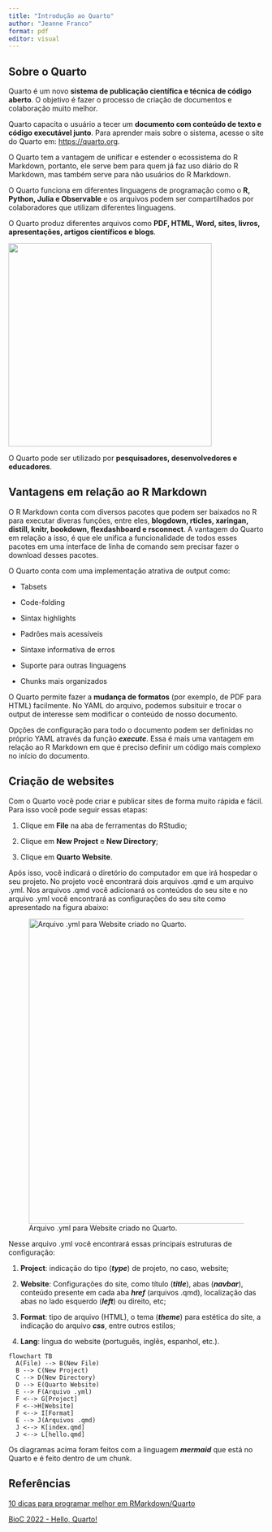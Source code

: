 ---
title: "Introdução ao Quarto"
author: "Jeanne Franco"
format: pdf
editor: visual
---

## Sobre o Quarto

Quarto é um novo **sistema de publicação científica e técnica de código aberto**. O objetivo é fazer o processo de criação de documentos e colaboração muito melhor.

Quarto capacita o usuário a tecer um **documento com conteúdo de texto e código executável junto**. Para aprender mais sobre o sistema, acesse o site do Quarto em: <https://quarto.org>.

O Quarto tem a vantagem de unificar e estender o ecossistema do R Markdown, portanto, ele serve bem para quem já faz uso diário do R Markdown, mas também serve para não usuários do R Markdown.

O Quarto funciona em diferentes linguagens de programação como o **R, Python, Julia e Observable** e os arquivos podem ser compartilhados por colaboradores que utilizam diferentes linguagens.

O Quarto produz diferentes arquivos como **PDF, HTML, Word, sites, livros, apresentações, artigos científicos e blogs**.

[![](quarto_schematic.png){fig-align="center" width="400"}](https://ucsb-meds.github.io/creating-quarto-websites/)

O Quarto pode ser utilizado por **pesquisadores, desenvolvedores e educadores**.

## Vantagens em relação ao R Markdown

O R Markdown conta com diversos pacotes que podem ser baixados no R para executar diveras funções, entre eles, **blogdown, rticles, xaringan, distill, knitr, bookdown, flexdashboard e rsconnect**. A vantagem do Quarto em relação a isso, é que ele unifica a funcionalidade de todos esses pacotes em uma interface de linha de comando sem precisar fazer o download desses pacotes.

O Quarto conta com uma implementação atrativa de output como:

-   Tabsets

-   Code-folding

-   Sintax highlights

-   Padrões mais acessíveis

-   Sintaxe informativa de erros

-   Suporte para outras linguagens

-   Chunks mais organizados

O Quarto permite fazer a **mudança de formatos** (por exemplo, de PDF para HTML) facilmente. No YAML do arquivo, podemos subsituir e trocar o output de interesse sem modificar o conteúdo de nosso documento.

Opções de configuração para todo o documento podem ser definidas no próprio YAML através da função ***execute***. Essa é mais uma vantagem em relação ao R Markdown em que é preciso definir um código mais complexo no início do documento.

## Criação de websites

Com o Quarto você pode criar e publicar sites de forma muito rápida e fácil. Para isso você pode seguir essas etapas:

1.  Clique em **File** na aba de ferramentas do RStudio;

2.  Clique em **New Project** e **New Directory**;

3.  Clique em **Quarto Website**.

Após isso, você indicará o diretório do computador em que irá hospedar o seu projeto. No projeto você encontrará dois arquivos .qmd e um arquivo .yml. Nos arquivos .qmd você adicionará os conteúdos do seu site e no arquivo .yml você encontrará as configurações do seu site como apresentado na figura abaixo:

![Arquivo .yml para Website criado no Quarto.](site_quarto.png){fig-align="center" width="600"}

Nesse arquivo .yml você encontrará essas principais estruturas de configuração:

1.  **Project**: indicação do tipo (***type***) de projeto, no caso, website;

2.  **Website**: Configurações do site, como título (***title***), abas (***navbar***), conteúdo presente em cada aba ***href*** (arquivos .qmd), localização das abas no lado esquerdo (***left***) ou direito, etc;

3.  **Format**: tipo de arquivo (HTML), o tema (***theme***) para estética do site, a indicação do arquivo ***css***, entre outros estilos;

4.  **Lang**: língua do website (português, inglês, espanhol, etc.).

```{mermaid}
flowchart TB
  A(File) --> B(New File)
  B --> C(New Project)
  C --> D(New Directory)
  D --> E(Quarto Website)
  E --> F(Arquivo .yml)
  F <--> G[Project]
  F <-->H[Website]
  F <--> I[Format]
  E --> J(Arquivos .qmd)
  J <--> K[index.qmd]
  J <--> L[hello.qmd]
```

Os diagramas acima foram feitos com a linguagem ***mermaid*** que está no Quarto e é feito dentro de um chunk.

## Referências

[10 dicas para programar melhor em RMarkdown/Quarto](https://www.youtube.com/watch?v=YMGZQmMK2C8)

[BioC 2022 - Hello, Quarto!](https://www.youtube.com/watch?v=YVa5cdkypbw&list=WL&index=14)
